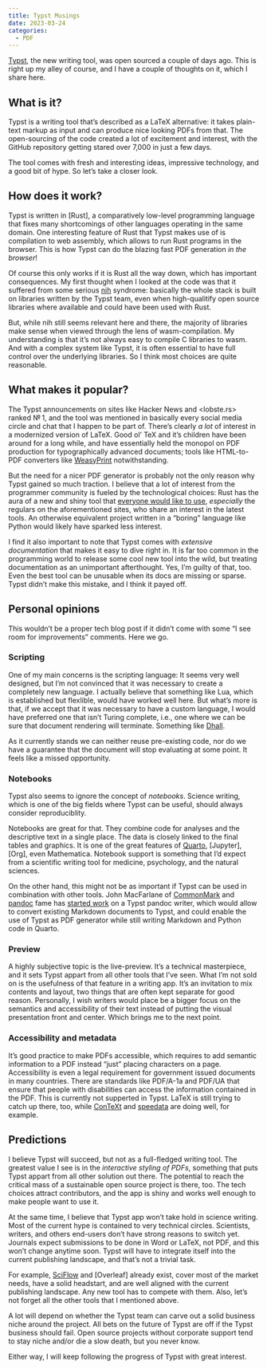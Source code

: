 ```yaml
---
title: Typst Musings
date: 2023-03-24
categories:
  - PDF
---
```


[Typst](https://typst.app), the new writing tool, was open sourced
a couple of days ago. This is right up my alley of course, and I
have a couple of thoughts on it, which I share here.

## What is it?

Typst is a writing tool that's described as a LaTeX alternative:
it takes plain-text markup as input and can produce nice looking
PDFs from that. The open-sourcing of the code created a lot of
excitement and interest, with the GitHub repository getting stared
over 7,000 in just a few days.

The tool comes with fresh and interesting ideas, impressive
technology, and a good bit of hype. So let's take a closer look.

## How does it work?

Typst is written in [Rust], a comparatively low-level programming
language that fixes many shortcomings of other languages operating
in the same domain. One interesting feature of Rust that Typst
makes use of is compilation to web assembly, which allows to run
Rust programs in the browser. This is how Typst can do the blazing
fast PDF generation *in the browser*!

Of course this only works if it is Rust all the way down, which
has important consequences. My first thought when I looked at the
code was that it suffered from some serious
[nih](https://en.wikipedia.org/wiki/Not_invented_here) syndrome:
basically the whole stack is built on libraries written by the
Typst team, even when high-qualitify open source libraries where
available and could have been used with Rust.

But, while nih still seems relevant here and there, the majority
of libraries make sense when viewed through the lens of
wasm-compilation. My understanding is that it's not always easy to
compile C libraries to wasm. And with a complex system like Typst,
it is often essential to have full control over the underlying
libraries. So I think most choices are quite reasonable.

## What makes it popular?

The Typst announcements on sites like Hacker News and <lobste.rs>
ranked № 1, and the tool was mentioned in basically every social
media circle and chat that I happen to be part of. There's clearly
*a lot* of interest in a modernized version of LaTeX. Good ol' TeX
and it's children have been around for a long while, and have
essentially held the monopol on PDF production for typographically
advanced documents; tools like HTML-to-PDF converters like
[WeasyPrint] notwithstanding.

But the need for a nicer PDF generator is probably not the only
reason why Typst gained so much traction. I believe that a lot of
interest from the programmer community is fueled by the
technological choices: Rust has the aura of a new and shiny tool
that [everyone would like to use], *especially* the regulars on
the aforementioned sites, who share an interest in the latest
tools. An otherwise equivalent project written in a "boring"
language like Python would likely have sparked less interest.

I find it also important to note that Typst comes with *extensive
documentation* that makes it easy to dive right in. It is far too
common in the programming world to release some cool new tool into
the wild, but treating documentation as an unimportant
afterthought. Yes, I'm guilty of that, too. Even the best tool can
be unusable when its docs are missing or sparse. Typst didn't make
this mistake, and I think it payed off.

## Personal opinions

This wouldn't be a proper tech blog post if it didn't come with
some "I see room for improvements" comments. Here we go.

### Scripting

One of my main concerns is the scripting language: It seems very
well designed, but I'm not convinced that it was necessary to
create a completely new language. I actually believe that
something like Lua, which is established but flexlible, would have
worked well here. But what's more is that, if we accept that it
was necessary to have a custom language, I would have preferred
one that isn't Turing complete, i.e., one where we can be sure
that document rendering will terminate. Something like [Dhall].

As it currently stands we can neither reuse pre-existing code, nor
do we have a guarantee that the document will stop evaluating at
some point. It feels like a missed opportunity.

### Notebooks

Typst also seems to ignore the concept of *notebooks*. Science
writing, which is one of the big fields where Typst can be useful,
should always consider reproduciblity.

Notebooks are great for that. They combine code for analyses and
the descriptive text in a single place. The data is closely linked
to the final tables and graphics. It is one of the great features
of [Quarto], [Jupyter], [Org], even Mathematica. Notebook support
is something that I'd expect from a scientific writing tool for
medicine, psychology, and the natural sciences.

On the other hand, this might not be as important if Typst can be
used in combination with other tools. John MacFarlane of
[CommonMark] and [pandoc] fame has [started work] on a Typst
pandoc writer, which would allow to convert existing Markdown
documents to Typst, and could enable the use of Typst as PDF
generator while still writing Markdown and Python code in Quarto.

### Preview

A highly subjective topic is the live-preview. It's a technical
masterpiece, and it sets Typst appart from all other tools that
I've seen. What I'm not sold on is the usefulness of that feature
in a writing app. It's an invitation to mix contents and layout,
two things that are often kept separate for good reason.
Personally, I wish writers would place be a bigger focus on the
semantics and accessibility of their text instead of putting the
visual presentation front and center. Which brings me to the next
point.

### Accessibility and metadata

It's good practice to make PDFs accessible, which requires to add
semantic information to a PDF instead "just" placing characters on
a page. Accessibility is even a legal requirement for government
issued documents in many countries. There are standards like
PDF/A-1a and PDF/UA that ensure that people with disabilities can
access the information contained in the PDF. This is currently not
supperted in Typst. LaTeX is still trying to catch up there, too,
while [ConTeXt] and [speedata] are doing well, for example.

## Predictions

I believe Typst will succeed, but not as a full-fledged writing
tool. The greatest value I see is in the *interactive styling of
PDFs*, something that puts Typst appart from all other solution
out there. The potential to reach the critical mass of a
sustainable open source project is there, too. The tech choices
attract contributors, and the app is shiny and works well enough
to make people want to use it.

At the same time, I believe that Typst app won't take hold in
science writing. Most of the current hype is contained to very
technical circles. Scientists, writers, and others end-users don't
have strong reasons to switch yet. Journals expect submissions to
be done in Word or LaTeX, not PDF, and this won't change anytime
soon. Typst will have to integrate itself into the current
publishing landscape, and that's not a trivial task.

For example, [SciFlow] and [Overleaf] already exist, cover most of
the market needs, have a solid headstart, and are well aligned
with the current publishing landscape. Any new tool has to compete
with them. Also, let's not forget all the other tools that I
mentioned above.

A lot will depend on whether the Typst team can carve out a solid
business niche around the project. All bets on the future of Typst
are off if the Typst business should fail. Open source projects
without corporate support tend to stay niche and/or die a slow
death, but you never know.

Either way, I will keep following the progress of Typst with great
interest.

[CommonMark]: https://commonmark.org
[ConTeXt]: https://wiki.contextgarden.net/
[Dhall]: https://dhall-lang.org/
[Jypyter]: https://jupyter.org
[Quarto]: https://quarto.org
[SciFlow]: https://sciflow.net
[WeasyPrint]: https://weasyprint.org
[pandoc]: https://pandoc.org
[speedata]: https://speedata.de
[started work]: https://github.com/jgm/pandoc/issues/8713
[everyone would like to use]: https://stackoverflow.blog/2023/01/26/comparing-tag-trends-with-our-most-loved-programming-languages/
